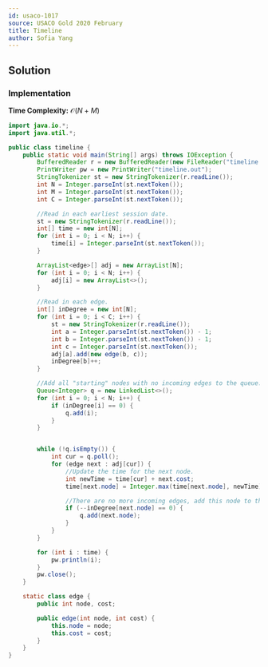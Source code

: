 ```yaml
---
id: usaco-1017
source: USACO Gold 2020 February
title: Timeline
author: Sofia Yang
---
```


## Solution

### Implementation

**Time Complexity:** $\mathcal{O}(N+M)$

<LanguageSection>

<JavaSection>

```java
import java.io.*;
import java.util.*;

public class timeline {
	public static void main(String[] args) throws IOException {
		BufferedReader r = new BufferedReader(new FileReader("timeline.in"));
		PrintWriter pw = new PrintWriter("timeline.out");
		StringTokenizer st = new StringTokenizer(r.readLine());
		int N = Integer.parseInt(st.nextToken());
		int M = Integer.parseInt(st.nextToken());
		int C = Integer.parseInt(st.nextToken());

		//Read in each earliest session date.
		st = new StringTokenizer(r.readLine());
		int[] time = new int[N];
		for (int i = 0; i < N; i++) {
			time[i] = Integer.parseInt(st.nextToken());
		}

		ArrayList<edge>[] adj = new ArrayList[N];
		for (int i = 0; i < N; i++) {
			adj[i] = new ArrayList<>();
		}

		//Read in each edge.
		int[] inDegree = new int[N];
		for (int i = 0; i < C; i++) {
			st = new StringTokenizer(r.readLine());
			int a = Integer.parseInt(st.nextToken()) - 1;
			int b = Integer.parseInt(st.nextToken()) - 1;
			int c = Integer.parseInt(st.nextToken());
			adj[a].add(new edge(b, c));
			inDegree[b]++;
		}

		//Add all "starting" nodes with no incoming edges to the queue.
		Queue<Integer> q = new LinkedList<>();
		for (int i = 0; i < N; i++) {
			if (inDegree[i] == 0) {
				q.add(i);
			}
		}


		while (!q.isEmpty()) {
			int cur = q.poll();
			for (edge next : adj[cur]) {
				//Update the time for the next node.
				int newTime = time[cur] + next.cost;
				time[next.node] = Integer.max(time[next.node], newTime);

				//There are no more incoming edges, add this node to the queue.
				if (--inDegree[next.node] == 0) {
					q.add(next.node);
				}
			}
		}

		for (int i : time) {
			pw.println(i);
		}
		pw.close();
	}

	static class edge {
		public int node, cost;

		public edge(int node, int cost) {
			this.node = node;
			this.cost = cost;
		}
	}
}
```

</JavaSection>

</LanguageSection>
